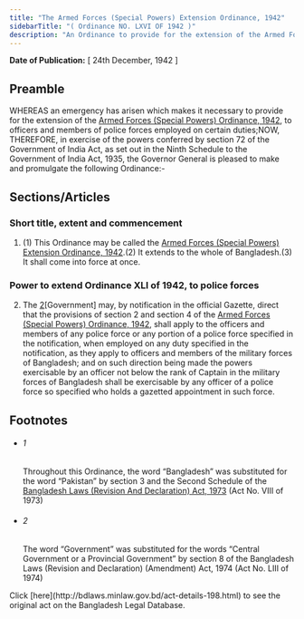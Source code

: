 ```yaml
---
title: "The Armed Forces (Special Powers) Extension Ordinance, 1942"
sidebarTitle: "( Ordinance NO. LXVI OF 1942 )"
description: "An Ordinance to provide for the extension of the Armed Forces (Special Powers) Ordinance, 1942, to officers and members of police forces employed on certain duties.1♣"
---
```


**Date of Publication:** [ 24th December, 1942 ]

## Preamble

WHEREAS an emergency has arisen which makes it necessary to provide for the extension of the [Armed Forces (Special Powers) Ordinance, 1942](/laws/volume-10/act-196 "Armed Forces (Special Powers) Ordinance, 1942"), to officers and members of police forces employed on certain duties;NOW, THEREFORE, in exercise of the powers conferred by section 72 of the Government of India Act, as set out in the Ninth Schedule to the Government of India Act, 1935, the Governor General is pleased to make and promulgate the following Ordinance:-

## Sections/Articles

### Short title, extent and commencement

1. (1) This Ordinance may be called the [Armed Forces (Special Powers) Extension Ordinance, 1942](/laws/volume-10/act-198 "Armed Forces (Special Powers) Extension Ordinance, 1942").(2) It extends to the whole of Bangladesh.(3) It shall come into force at once.

### Power to extend Ordinance XLI of 1942, to police forces

2. The [2](1)[Government] may, by notification in the official Gazette, direct that the provisions of section 2 and section 4 of the [Armed Forces (Special Powers) Ordinance, 1942](/laws/volume-10/act-196 "Armed Forces (Special Powers) Ordinance, 1942"), shall apply to the officers and members of any police force or any portion of a police force specified in the notification, when employed on any duty specified in the notification, as they apply to officers and members of the military forces of Bangladesh; and on such direction being made the powers exercisable by an officer not below the rank of Captain in the military forces of Bangladesh shall be exercisable by any officer of a police force so specified who holds a gazetted appointment in such force.

## Footnotes

- ###### 1

  Throughout this Ordinance, the word “Bangladesh” was substituted for the word “Pakistan” by section 3 and the Second Schedule of the [Bangladesh Laws (Revision And Declaration) Act, 1973](/laws/volume-17/act-430 "Bangladesh Laws (Revision And Declaration) Act, 1973") (Act No. VIII of 1973)

- ###### 2

  The word “Government” was substituted for the words “Central Government or a Provincial Government” by section 8 of the Bangladesh Laws (Revision and Declaration) (Amendment) Act, 1974 (Act No. LIII of 1974)

<Note>
  Click [here](http://bdlaws.minlaw.gov.bd/act-details-198.html) to see the original act on the Bangladesh Legal Database.
</Note>
